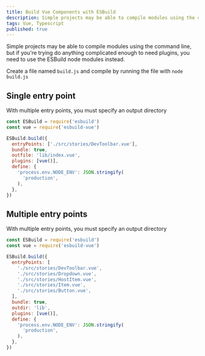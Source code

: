 ```yaml
---
title: Build Vue Components with ESBuild
description: Simple projects may be able to compile modules using the command line, but if you're trying do anything complicated enough to need plugins, you need to use the ESBuild node modules instead.
tags: Vue, Typescript
published: true
---
```


Simple projects may be able to compile modules using the command line, but if you're trying do anything complicated enough to need plugins, you need to use the ESBuild node modules instead.

Create a file named `build.js` and compile by running the file with `node build.js`

## Single entry point

With multiple entry points, you must specify an output directory

```js numbered {6, 9}
const ESBuild = require('esbuild')
const vue = require('esbuild-vue')

ESBuild.build({
  entryPoints: ['./src/stories/DevToolbar.vue'],
  bundle: true,
  outfile: 'lib/index.vue',
  plugins: [vue()],
  define: {
    'process.env.NODE_ENV': JSON.stringify(
      'production',
    ),
  },
})
```

## Multiple entry points

With multiple entry points, you must specify an output directory

```js numbered {6-10, 12}
const ESBuild = require('esbuild')
const vue = require('esbuild-vue')

ESBuild.build({
  entryPoints: [
    './src/stories/DevToolbar.vue',
    './src/stories/Dropdown.vue',
    './src/stories/HostItem.vue',
    './src/stories/Item.vue',
    './src/stories/Button.vue',
  ],
  bundle: true,
  outdir: 'lib',
  plugins: [vue()],
  define: {
    'process.env.NODE_ENV': JSON.stringify(
      'production',
    ),
  },
})
```
